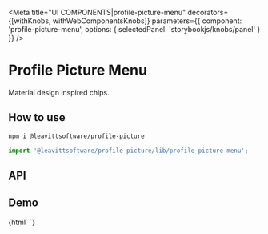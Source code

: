 

<Meta
  title="UI COMPONENTS|profile-picture-menu"
  decorators={[withKnobs, withWebComponentsKnobs]}
  parameters={{ component: 'profile-picture-menu', options: { selectedPanel: 'storybookjs/knobs/panel' } }}
/>

# Profile Picture Menu

Material design inspired chips.

## How to use

```bash
npm i @leavittsoftware/profile-picture
```

```js
import '@leavittsoftware/profile-picture/lib/profile-picture-menu';
```

## API

<Props of="profile-picture-menu" />

## Demo

<Preview withToolbar>
  <Story name="Docs" height="400px">
    {html`
      <user-manager></user-manager>
      <profile-picture-menu style="float:right"> </profile-picture-menu>
    `}
  </Story>
</Preview>
